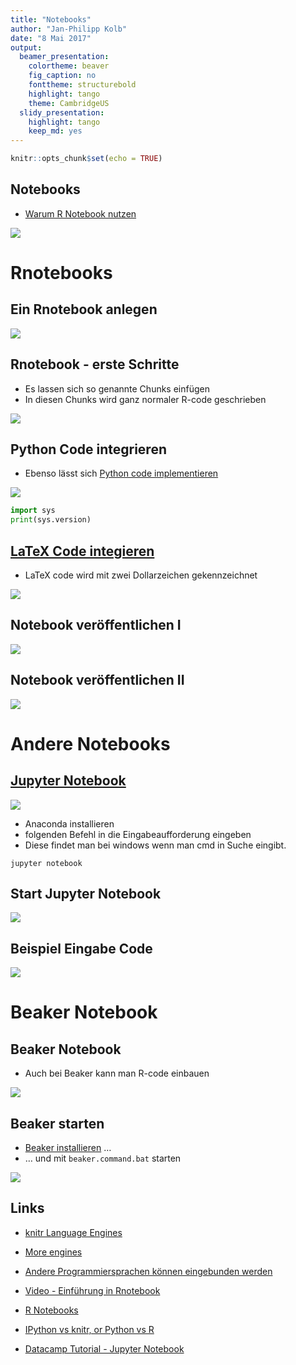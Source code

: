 ```yaml
---
title: "Notebooks"
author: "Jan-Philipp Kolb"
date: "8 Mai 2017"
output:
  beamer_presentation:
    colortheme: beaver
    fig_caption: no
    fonttheme: structurebold
    highlight: tango
    theme: CambridgeUS
  slidy_presentation:
    highlight: tango
    keep_md: yes
---
```


```r
knitr::opts_chunk$set(echo = TRUE)
```

## Notebooks

- [Warum R Notebook nutzen](https://news.ycombinator.com/item?id=12683625)

![](http://rmarkdown.rstudio.com/images/notebook-demo.png)

# Rnotebooks

## Ein Rnotebook anlegen

![](figure/startNotebook.png)

## Rnotebook - erste Schritte

- Es lassen sich so genannte Chunks einfügen
- In diesen Chunks wird ganz normaler R-code geschrieben

![](figure/NotebooksBasicEx.PNG)


## Python Code integrieren

- Ebenso lässt sich [Python code implementieren](https://support.rstudio.com/hc/en-us/articles/233066128-Do-Notebooks-support-other-languages-)


![](figure/pythonCode.PNG)

```python
import sys
print(sys.version)
```

## [LaTeX Code integieren](https://blog.rstudio.org/2016/10/05/r-notebooks/)

- LaTeX code wird mit zwei Dollarzeichen gekennzeichnet

![](figure/LaTexCode.PNG)


## Notebook veröffentlichen I

![](figure/PublishNotebook.PNG)

## Notebook veröffentlichen II

![](figure/PublishNotebook2.PNG)

# Andere Notebooks

## [Jupyter Notebook](http://jupyter.readthedocs.io/en/latest/install.html)

![](http://jupyter.readthedocs.io/en/latest/_static/_images/jupyter.svg)

- Anaconda installieren
- folgenden Befehl in die Eingabeaufforderung eingeben
- Diese findet man bei windows wenn man cmd in Suche eingibt.

```
jupyter notebook
```
## Start Jupyter Notebook

![](figure/JupyterEx.PNG)

## Beispiel Eingabe Code

![](figure/JupyterNotebookQmap.PNG)


# Beaker Notebook

## Beaker Notebook

- Auch bei Beaker kann man R-code einbauen

![](figure/Beaker.PNG)

## Beaker starten

- [Beaker installieren](http://beakernotebook.com/getting-started) ...
- ... und mit `beaker.command.bat` starten

![](figure/BeakerEx.PNG)


## Links

- [knitr Language Engines](http://rmarkdown.rstudio.com/authoring_knitr_engines.html)

- [More engines](https://yihui.name/knitr/demo/engines/)

- [Andere Programmiersprachen können eingebunden werden](http://rmarkdown.rstudio.com/authoring_knitr_engines.html)

- [Video - Einführung in Rnotebook](https://www.rstudio.com/resources/webinars/introducing-notebooks-with-r-markdown/)

- [R Notebooks](http://rmarkdown.rstudio.com/r_notebooks.html)

- [IPython vs knitr, or Python vs R](https://yihui.name/en/2012/11/ipython-vs-knitr/)

- [Datacamp Tutorial - Jupyter Notebook](https://www.datacamp.com/community/tutorials/tutorial-jupyter-notebook#gs.kZqvIvI)